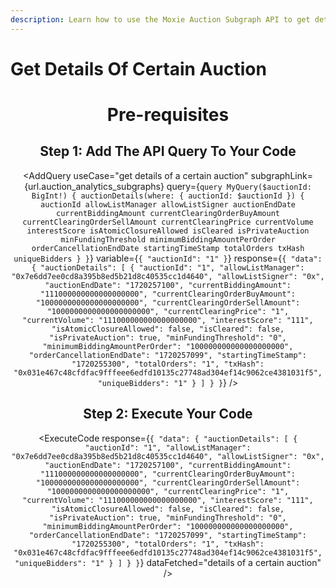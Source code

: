 ```yaml
---
description: Learn how to use the Moxie Auction Subgraph API to get details of a certain auction.
---
```



# Get Details Of Certain Auction

<Header
  useCase="get details of a certain auction"
  apiName="Moxie Auction Subgraph"
/>

# Pre-requisites

<Prerequisites apiName="Moxie Auction Subgraph" />

## Step 1: Add The API Query To Your Code

<AddQuery
  useCase="get details of a certain auction"
  subgraphLink={url.auction_analytics_subgraphs}
  query={`query MyQuery($auctionId: BigInt!) {
  auctionDetails(where: { auctionId: $auctionId }) {
    auctionId
    allowListManager
    allowListSigner
    auctionEndDate
    currentBiddingAmount
    currentClearingOrderBuyAmount
    currentClearingOrderSellAmount
    currentClearingPrice
    currentVolume
    interestScore
    isAtomicClosureAllowed
    isCleared
    isPrivateAuction
    minFundingThreshold
    minimumBiddingAmountPerOrder
    orderCancellationEndDate
    startingTimeStamp
    totalOrders
    txHash
    uniqueBidders
  }
}`}
  variable={`{
  "auctionId": "1"
}`}
  response={`{
  "data": {
    "auctionDetails": [
      {
        "auctionId": "1",
        "allowListManager": "0x7e6dd7ee0cd8a395b8ed5b21d8c40535cc1d4640",
        "allowListSigner": "0x",
        "auctionEndDate": "1720257100",
        "currentBiddingAmount": "111000000000000000000",
        "currentClearingOrderBuyAmount": "1000000000000000000000",
        "currentClearingOrderSellAmount": "1000000000000000000000",
        "currentClearingPrice": "1",
        "currentVolume": "111000000000000000000",
        "interestScore": "111",
        "isAtomicClosureAllowed": false,
        "isCleared": false,
        "isPrivateAuction": true,
        "minFundingThreshold": "0",
        "minimumBiddingAmountPerOrder": "100000000000000000000",
        "orderCancellationEndDate": "1720257099",
        "startingTimeStamp": "1720255300",
        "totalOrders": "1",
        "txHash": "0x031e467c48cfdfac9fffeee6edfd10135c27748ad304ef14c9062ce4381031f5",
        "uniqueBidders": "1"
      }
    ]
  }
}`}
/>

## Step 2: Execute Your Code

<ExecuteCode
  response={`{
  "data": {
    "auctionDetails": [
      {
        "auctionId": "1",
        "allowListManager": "0x7e6dd7ee0cd8a395b8ed5b21d8c40535cc1d4640",
        "allowListSigner": "0x",
        "auctionEndDate": "1720257100",
        "currentBiddingAmount": "111000000000000000000",
        "currentClearingOrderBuyAmount": "1000000000000000000000",
        "currentClearingOrderSellAmount": "1000000000000000000000",
        "currentClearingPrice": "1",
        "currentVolume": "111000000000000000000",
        "interestScore": "111",
        "isAtomicClosureAllowed": false,
        "isCleared": false,
        "isPrivateAuction": true,
        "minFundingThreshold": "0",
        "minimumBiddingAmountPerOrder": "100000000000000000000",
        "orderCancellationEndDate": "1720257099",
        "startingTimeStamp": "1720255300",
        "totalOrders": "1",
        "txHash": "0x031e467c48cfdfac9fffeee6edfd10135c27748ad304ef14c9062ce4381031f5",
        "uniqueBidders": "1"
      }
    ]
  }
}`}
  dataFetched="details of a certain auction"
/>

<DeveloperSupport />
